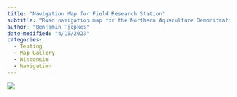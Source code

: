 ```yaml
---
title: "Navigation Map for Field Research Station"
subtitle: "Road navigation map for the Northern Aquaculture Demonstration Facility."
author: "Benjamin Tjepkes"
date-modified: "4/16/2023"
categories:
  - Testing
  - Map Gallery
  - Wisconsin
  - Navigation
---
```


![](../gallery/img-map-2.jpg)


